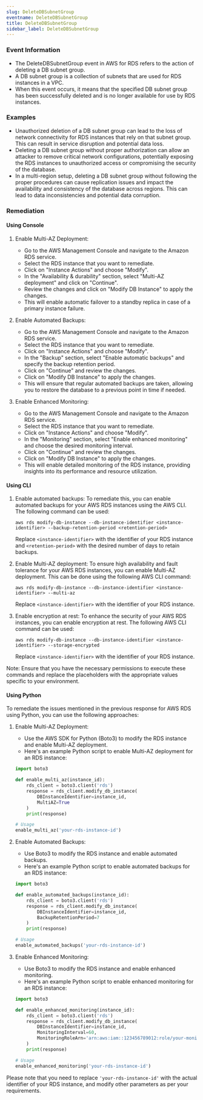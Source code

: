 ```yaml
--- 
slug: DeleteDBSubnetGroup
eventname: DeleteDBSubnetGroup
title: DeleteDBSubnetGroup
sidebar_label: DeleteDBSubnetGroup
---
```

                       
### Event Information

- The DeleteDBSubnetGroup event in AWS for RDS refers to the action of deleting a DB subnet group.
- A DB subnet group is a collection of subnets that are used for RDS instances in a VPC.
- When this event occurs, it means that the specified DB subnet group has been successfully deleted and is no longer available for use by RDS instances.


### Examples

- Unauthorized deletion of a DB subnet group can lead to the loss of network connectivity for RDS instances that rely on that subnet group. This can result in service disruption and potential data loss.
- Deleting a DB subnet group without proper authorization can allow an attacker to remove critical network configurations, potentially exposing the RDS instances to unauthorized access or compromising the security of the database.
- In a multi-region setup, deleting a DB subnet group without following the proper procedures can cause replication issues and impact the availability and consistency of the database across regions. This can lead to data inconsistencies and potential data corruption.

### Remediation

#### Using Console

1. Enable Multi-AZ Deployment: 
   - Go to the AWS Management Console and navigate to the Amazon RDS service.
   - Select the RDS instance that you want to remediate.
   - Click on "Instance Actions" and choose "Modify".
   - In the "Availability & durability" section, select "Multi-AZ deployment" and click on "Continue".
   - Review the changes and click on "Modify DB Instance" to apply the changes.
   - This will enable automatic failover to a standby replica in case of a primary instance failure.

2. Enable Automated Backups: 
   - Go to the AWS Management Console and navigate to the Amazon RDS service.
   - Select the RDS instance that you want to remediate.
   - Click on "Instance Actions" and choose "Modify".
   - In the "Backup" section, select "Enable automatic backups" and specify the backup retention period.
   - Click on "Continue" and review the changes.
   - Click on "Modify DB Instance" to apply the changes.
   - This will ensure that regular automated backups are taken, allowing you to restore the database to a previous point in time if needed.

3. Enable Enhanced Monitoring: 
   - Go to the AWS Management Console and navigate to the Amazon RDS service.
   - Select the RDS instance that you want to remediate.
   - Click on "Instance Actions" and choose "Modify".
   - In the "Monitoring" section, select "Enable enhanced monitoring" and choose the desired monitoring interval.
   - Click on "Continue" and review the changes.
   - Click on "Modify DB Instance" to apply the changes.
   - This will enable detailed monitoring of the RDS instance, providing insights into its performance and resource utilization.

#### Using CLI

1. Enable automated backups: To remediate this, you can enable automated backups for your AWS RDS instances using the AWS CLI. The following command can be used:

   ```
   aws rds modify-db-instance --db-instance-identifier <instance-identifier> --backup-retention-period <retention-period>
   ```

   Replace `<instance-identifier>` with the identifier of your RDS instance and `<retention-period>` with the desired number of days to retain backups.

2. Enable Multi-AZ deployment: To ensure high availability and fault tolerance for your AWS RDS instances, you can enable Multi-AZ deployment. This can be done using the following AWS CLI command:

   ```
   aws rds modify-db-instance --db-instance-identifier <instance-identifier> --multi-az
   ```

   Replace `<instance-identifier>` with the identifier of your RDS instance.

3. Enable encryption at rest: To enhance the security of your AWS RDS instances, you can enable encryption at rest. The following AWS CLI command can be used:

   ```
   aws rds modify-db-instance --db-instance-identifier <instance-identifier> --storage-encrypted
   ```

   Replace `<instance-identifier>` with the identifier of your RDS instance.

Note: Ensure that you have the necessary permissions to execute these commands and replace the placeholders with the appropriate values specific to your environment.

#### Using Python

To remediate the issues mentioned in the previous response for AWS RDS using Python, you can use the following approaches:

1. Enable Multi-AZ Deployment:
   - Use the AWS SDK for Python (Boto3) to modify the RDS instance and enable Multi-AZ deployment.
   - Here's an example Python script to enable Multi-AZ deployment for an RDS instance:

   ```python
   import boto3

   def enable_multi_az(instance_id):
       rds_client = boto3.client('rds')
       response = rds_client.modify_db_instance(
           DBInstanceIdentifier=instance_id,
           MultiAZ=True
       )
       print(response)

   # Usage
   enable_multi_az('your-rds-instance-id')
   ```

2. Enable Automated Backups:
   - Use Boto3 to modify the RDS instance and enable automated backups.
   - Here's an example Python script to enable automated backups for an RDS instance:

   ```python
   import boto3

   def enable_automated_backups(instance_id):
       rds_client = boto3.client('rds')
       response = rds_client.modify_db_instance(
           DBInstanceIdentifier=instance_id,
           BackupRetentionPeriod=7
       )
       print(response)

   # Usage
   enable_automated_backups('your-rds-instance-id')
   ```

3. Enable Enhanced Monitoring:
   - Use Boto3 to modify the RDS instance and enable enhanced monitoring.
   - Here's an example Python script to enable enhanced monitoring for an RDS instance:

   ```python
   import boto3

   def enable_enhanced_monitoring(instance_id):
       rds_client = boto3.client('rds')
       response = rds_client.modify_db_instance(
           DBInstanceIdentifier=instance_id,
           MonitoringInterval=60,
           MonitoringRoleArn='arn:aws:iam::123456789012:role/your-monitoring-role'
       )
       print(response)

   # Usage
   enable_enhanced_monitoring('your-rds-instance-id')
   ```

Please note that you need to replace `'your-rds-instance-id'` with the actual identifier of your RDS instance, and modify other parameters as per your requirements.


 